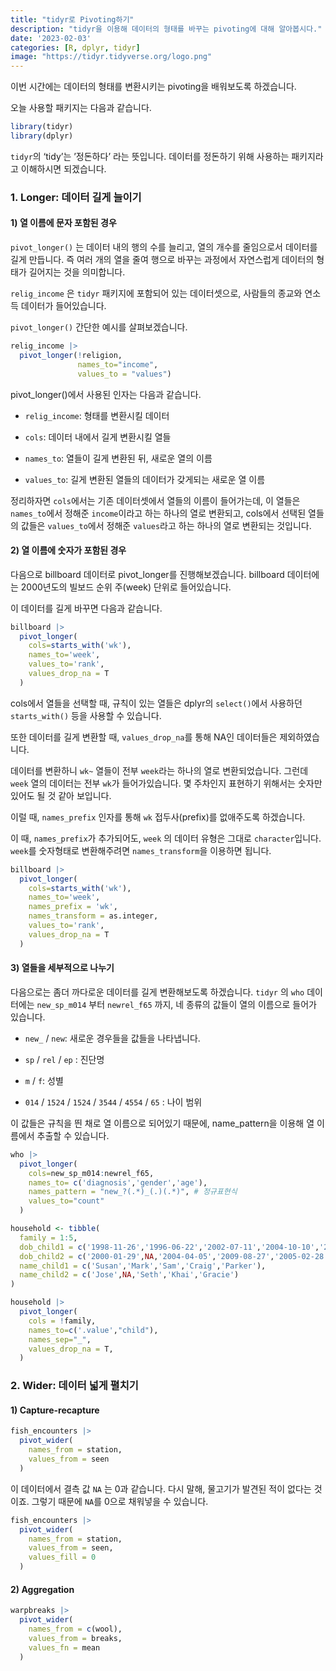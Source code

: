```yaml
---
title: "tidyr로 Pivoting하기"
description: "tidyr을 이용해 데이터의 형태를 바꾸는 pivoting에 대해 알아봅시다."
date: '2023-02-03'
categories: [R, dplyr, tidyr]
image: "https://tidyr.tidyverse.org/logo.png"
---
```


이번 시간에는 데이터의 형태를 변환시키는 pivoting을 배워보도록 하겠습니다.

오늘 사용할 패키지는 다음과 같습니다.

```r
library(tidyr)
library(dplyr)
```

::: callout-note
`tidyr`의 'tidy'는 '정돈하다' 라는 뜻입니다. 데이터를 정돈하기 위해 사용하는 패키지라고 이해하시면 되겠습니다.
:::

### 1. Longer: 데이터 길게 늘이기

#### 1) 열 이름에 문자 포함된 경우

`pivot_longer()` 는 데이터 내의 행의 수를 늘리고, 열의 개수를 줄임으로서 데이터를 길게 만듭니다. 즉 여러 개의 열을 줄여 행으로 바꾸는 과정에서 자연스럽게 데이터의 형태가 길어지는 것을 의미합니다.

`relig_income` 은 `tidyr` 패키지에 포함되어 있는 데이터셋으로, 사람들의 종교와 연소득 데이터가 들어있습니다.

`pivot_longer()` 간단한 예시를 살펴보겠습니다.

```r
relig_income |> 
  pivot_longer(!religion,
               names_to="income",
               values_to = "values")
```

pivot_longer()에서 사용된 인자는 다음과 같습니다.

-   `relig_income`: 형태를 변환시킬 데이터

-   `cols`: 데이터 내에서 길게 변환시킬 열들

-   `names_to`: 열들이 길게 변환된 뒤, 새로운 열의 이름

-   `values_to`: 길게 변환된 열들의 데이터가 갖게되는 새로운 열 이름

정리하자면 `cols`에서는 기존 데이터셋에서 열들의 이름이 들어가는데, 이 열들은 `names_to`에서 정해준 `income`이라고 하는 하나의 열로 변환되고, cols에서 선택된 열들의 값들은 `values_to`에서 정해준 `values`라고 하는 하나의 열로 변환되는 것입니다.

#### 2) 열 이름에 숫자가 포함된 경우

다음으로 billboard 데이터로 pivot_longer를 진행해보겠습니다. billboard 데이터에는 2000년도의 빌보드 순위 주(week) 단위로 들어있습니다.

이 데이터를 길게 바꾸면 다음과 같습니다.

```r
billboard |> 
  pivot_longer(
    cols=starts_with('wk'),
    names_to='week',
    values_to='rank',
    values_drop_na = T
  )

```

cols에서 열들을 선택할 때, 규칙이 있는 열들은 dplyr의 `select()`에서 사용하던 `starts_with()` 등을 사용할 수 있습니다.

또한 데이터를 길게 변환할 때, `values_drop_na`를 통해 NA인 데이터들은 제외하였습니다.

데이터를 변환하니 `wk~` 열들이 전부 `week`라는 하나의 열로 변환되었습니다. 그런데 `week` 열의 데이터는 전부 `wk`가 들어가있습니다. 몇 주차인지 표현하기 위해서는 숫자만 있어도 될 것 같아 보입니다.

이럴 때, `names_prefix` 인자를 통해 `wk` 접두사(prefix)를 없애주도록 하겠습니다.

이 때, `names_prefix`가 추가되어도, `week` 의 데이터 유형은 그대로 `character`입니다. `week`를 숫자형태로 변환해주려면 `names_transform`을 이용하면 됩니다.

```r
billboard |> 
  pivot_longer(
    cols=starts_with('wk'),
    names_to='week',
    names_prefix = 'wk',
    names_transform = as.integer,
    values_to='rank',
    values_drop_na = T
  )
```

#### 3) 열들을 세부적으로 나누기

다음으로는 좀더 까다로운 데이터를 길게 변환해보도록 하겠습니다. `tidyr` 의 `who` 데이터에는 `new_sp_m014` 부터 `newrel_f65` 까지, 네 종류의 값들이 열의 이름으로 들어가 있습니다.

-   `new_` / `new`: 새로운 경우들을 값들을 나타냅니다.

-   `sp` / `rel` / `ep` : 진단명

-   `m` / `f`: 성별

-   `014` / `1524` / `1524` / `3544` / `4554` / `65` : 나이 범위

이 값들은 규칙을 띈 채로 열 이름으로 되어있기 때문에, name_pattern을 이용해 열 이름에서 추출할 수 있습니다.

```r
who |> 
  pivot_longer(
    cols=new_sp_m014:newrel_f65,
    names_to= c('diagnosis','gender','age'),
    names_pattern = "new_?(.*)_(.)(.*)", # 정규표현식
    values_to="count"
  )
```

```r
household <- tibble(
  family = 1:5,
  dob_child1 = c('1998-11-26','1996-06-22','2002-07-11','2004-10-10','2000-12-05'),
  dob_child2 = c('2000-01-29',NA,'2004-04-05','2009-08-27','2005-02-28'),
  name_child1 = c('Susan','Mark','Sam','Craig','Parker'),
  name_child2 = c('Jose',NA,'Seth','Khai','Gracie')
)

household |> 
  pivot_longer(
    cols = !family,
    names_to=c('.value',"child"),
    names_sep="_",
    values_drop_na = T,
  )

```

### 2. Wider: 데이터 넓게 펼치기

#### 1) Capture-recapture

```r
fish_encounters |> 
  pivot_wider(
    names_from = station,
    values_from = seen
  )
```

이 데이터에서 결측 값 `NA` 는 0과 같습니다. 다시 말해, 물고기가 발견된 적이 없다는 것이죠. 그렇기 때문에 `NA`를 0으로 채워넣을 수 있습니다.

```r
fish_encounters |> 
  pivot_wider(
    names_from = station,
    values_from = seen,
    values_fill = 0
  )
```

#### 2) Aggregation

```r
warpbreaks |> 
  pivot_wider(
    names_from = c(wool),
    values_from = breaks,
    values_fn = mean
  )
```
